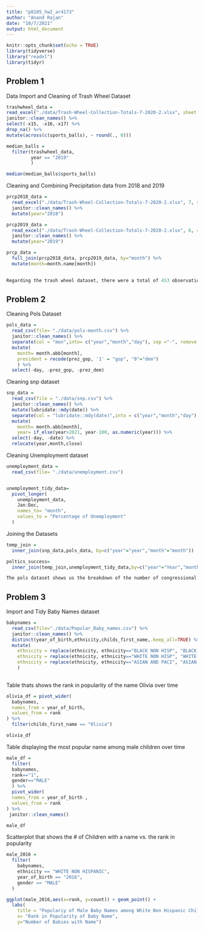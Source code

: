 ```yaml
---
title: "p8105_hw2_ar4173"
author: "Anand Rajan"
date: "10/7/2021"
output: html_document
---
```


```r
knitr::opts_chunk$set(echo = TRUE)
library(tidyverse)
library("readxl")
library(tidyr)
```

## Problem 1

Data Import and Cleaning of Trash Wheel Dataset

```r
trashwheel_data = 
read_excel("./data/Trash-Wheel-Collection-Totals-7-2020-2.xlsx", sheet = "Mr. Trash Wheel") %>% 
janitor::clean_names() %>% 
select(-x15, -x16,-x17) %>% 
drop_na() %>% 
mutate(across(c(sports_balls), ~ round(., 0)))

median_balls =
  filter(trashwheel_data,
         year == "2019"
         ) 

median(median_balls$sports_balls)
```


Cleaning and Combining Precipitation data from 2018 and 2019


```r
prcp2018_data =
  read_excel("./data/Trash-Wheel-Collection-Totals-7-2020-2.xlsx", 7, range="A2:B15") %>% 
  janitor::clean_names() %>% 
  mutate(year="2018")

prcp2019_data =
  read_excel("./data/Trash-Wheel-Collection-Totals-7-2020-2.xlsx", 6, range="A2:B15") %>% 
  janitor::clean_names() %>% 
  mutate(year="2019")

prcp_data = 
  full_join(prcp2018_data, prcp2019_data, by="month") %>% 
  mutate(month=month.name[month])
  
```


```r
Regarding the trash wheel dataset, there were a total of 453 observations in the tidy dataset. The trash wheel data set shows both the volume(in cubic yards) and weight (in tons) of the trash at each dumpster at a specific time points. Moreover the datset tells us the counts of different contents found in the dumpsters, such as cigarettes and sports balls. This allows us to take summary data of the measured contents in the dumpsters. For example, the median number of sports balls found in dumpsters in 2019 was 9 balls. Now regarding the precipitation data, the final joined dataset shows the total precipitation(in inches) of each month, stratified by year(13 observations). Thus we can see side by side how the total precipitation for example in April 2018 differs from April 2019.Additionally, the last row shows the total precipitation for each year. In 2018 the total precipitation was 70.33 inches, as opposed to 33.95 inches in 2019. 
```

## Problem 2

Cleaning Pols Dataset

```r
pols_data =
  read_csv(file= "./data/pols-month.csv") %>% 
  janitor::clean_names() %>% 
  separate(col = "mon",into= c("year","month","day"), sep ="-", remove = TRUE, convert = TRUE, extra = 'warn',fill='warn') %>%
  mutate(
    month= month.abb[month],
    president = recode(prez_gop, '1' = "gop", "0"="dem")
    ) %>% 
  select(-day, -prez_gop, -prez_dem)

```

Cleaning snp dataset

```r
snp_data =
  read_csv(file = "./data/snp.csv") %>% 
  janitor::clean_names() %>% 
  mutate(lubridate::mdy(date)) %>% 
  separate(col = "lubridate::mdy(date)",into = c("year","month","day"), sep = "-", remove = TRUE, convert = TRUE, extra = 'warn',fill='warn') %>%
  mutate(
    month= month.abb[month],
    year= if_else(year>2021, year-100, as.numeric(year))) %>% 
  select(-day, -date) %>% 
  relocate(year,month,close)
```

Cleaning Unemployment dataset

```r
unemployment_data =
  read_csv(file= "./data/unemployment.csv")


unemployment_tidy_data= 
  pivot_longer(
    unemployment_data,
    Jan:Dec,
    names_to= "month",
    values_to = "Percentage of Unemployment"
  )
```

Joining the Datasets

```r
temp_join =
  inner_join(snp_data,pols_data, by=c("year"="year","month"="month"))

poltics_success=
  inner_join(temp_join,unemployment_tidy_data,by=c("year"="Year","month"="month") )
```


```r
The pols dataset shows us the breakdown of the number of congressional representitatives, congressional senators, and state governors by their political affiliation and the political party of the president  for every month from January 1947 to June 2015(822 observations in the dataset). In this data, we are only looking at the GOP and the Democratic party. The snp dataset tells us the closing values of the S%P stock index(close) for every month from January 1950 to July 2015(787 total observations in the dataset).Finally the tidy unemployment dataset shows us the precentage of unemployment for every month from January 1948 to June 2015(816 total observations). Thus the resulting combined dataset, politics success, gives us a snapshot of the what the stock market and job market looked like each month while showing us the political breakdown of the US during that month, i.e number of GOP senators, number of democrat governors, political affiliation of the president. The combined dataset gives us data from January 1950 to June 2015(786 total observations on 11 variables).

```

## Problem 3

Import and Tidy Baby Names dataset
```r
babynames =
  read_csv(file="./data/Popular_Baby_names.csv") %>%
  janitor::clean_names() %>%
  distinct(year_of_birth,ethnicity,childs_first_name,.keep_all=TRUE) %>% 
  mutate(
    ethnicity = replace(ethnicity, ethnicity=="BLACK NON HISP", "BLACK NON HISPANIC"),
    ethnicity = replace(ethnicity, ethnicity=="WHITE NON HISP", "WHITE NON HISPANIC"),
    ethnicity = replace(ethnicity, ethnicity=="ASIAN AND PACI", "ASIAN AND PACIFIC ISLANDER")
    )
  
```
Table thats shows the rank in popularity of the name Olivia over time

```r
olivia_df = pivot_wider(
  babynames,
  names_from = year_of_birth,
  values_from = rank
) %>% 
  filter(childs_first_name == "Olivia")

olivia_df
```


Table displaying the most popular name among male children over time

```r
male_df =
  filter(
  babynames,
  rank=="1",
  gender=="MALE"
  ) %>% 
  pivot_wider(
  names_from = year_of_birth ,
  values_from = rank
) %>% 
 janitor::clean_names()

male_df
```

Scatterplot that shows the # of Children with a name vs.  the rank in popularity

```r
male_2016 =
  filter(
    babynames,
    ethnicity == "WHITE NON HISPANIC",
    year_of_birth == "2016",
    gender == "MALE"
  )

ggplot(male_2016,aes(x=rank, y=count)) + geom_point() + 
  labs(
    title = "Populariy of Male Baby Names among White Non Hispanic Children in 2016",
    x= "Rank in Popularity of Baby Name",
    y="Number of Babies with Name")

```

